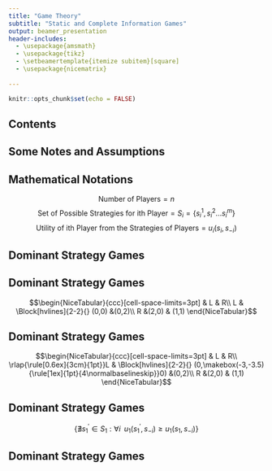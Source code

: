 ```yaml
---
title: "Game Theory"
subtitle: "Static and Complete Information Games"
output: beamer_presentation
header-includes:
  - \usepackage{amsmath}
  - \usepackage{tikz}
  - \setbeamertemplate{itemize subitem}[square]
  - \usepackage{nicematrix}
  
---
```


```r
knitr::opts_chunk$set(echo = FALSE)
```
## Contents
\begin{itemize}
  \item Notes
  \item Mathematical Notations
  \item Dominant Strategy Games
\end{itemize}

## Some Notes and Assumptions
\begin{itemize}
  \item We assume that players are rational (means that selects the choice which gives him/her the maximum payoff).
  \item Other than rationality assumption, we also assume that each players know that all the other players are rational, which is a different and more strong assumption from the rationality assumption of each players.
  \item And for this case, the discreet games, there are finite numbers of strategies for each player.
  \end{itemize}

## Mathematical Notations
$$\textrm{Number of Players}=n$$
$$\textrm{Set of Possible Strategies for ith Player}=S_i=\{s_i^1,s_i^2...s_i^m\}$$
$$\textrm{Utility of ith Player from the Strategies of Players}=u_i(s_i,s_{-i})$$

## Dominant Strategy Games
\begin{itemize}
  \item In this kind of games, players will be able to eliminate some of their choices, which narrows down to the dominant strategy
  \end{itemize}

## Dominant Strategy Games 

$$\begin{NiceTabular}{ccc}[cell-space-limits=3pt]
  & L & R\\
  L & \Block[hvlines]{2-2}{} (0,0) &(0,2)\\
  R &(2,0) & (1,1)
  \end{NiceTabular}$$

\begin{itemize}
  \item Since in this game, for the first player, irrespective of second player's strategy, he/she should choose $R$ because if second player choose $L$, in order to maximize its payoff, it should choose $R$, which is $2$. And it is also valid if second play $R$. Thus we can eliminate the choice of $L$ for first player, which means that the $L$ is dominated by $R$
  \item This interpretation should be carried for second player as well. Which eliminates the choice of $L$ and means that $R$ dominates $L$.
\end{itemize}

## Dominant Strategy Games
$$\begin{NiceTabular}{ccc}[cell-space-limits=3pt]
  & L & R\\
  \rlap{\rule[0.6ex]{3cm}{1pt}}L & \Block[hvlines]{2-2}{} (0,\makebox(-3,-3.5){\rule[1ex]{1pt}{4\normalbaselineskip}}0) &(0,2)\\
  R &(2,0) & (1,1)
  \end{NiceTabular}$$

\begin{itemize}
  \item As we have indicated, irrespective of the choice of their competitors, both player will eliminate the choice of $L$. We can show it mathematically:
  $$u_1(R,L)>u_1(L,L)\;|\;u_1(R,R)>u_1(R,R)$$
  $$u_2(L,R)>u_2(L,L)\;|\;u_2(R,R)>u_2(R,L)$$
\end{itemize}

## Dominant Strategy Games

$$\{\nexists s_1^{'} \in S_1 : \forall i \;\; u_1(s_1^{'},s_{-i}) \geq u_1(s_1,s_{-i})\}$$
\begin{itemize}
  \item The last mathematical notation tells us that there is not any other strategy for first player ($s_1^{'}$) which is an element of all strategies for first player ($S_1$), such that for all i values ($\forall i$) utility of first player for any other strategy of first player ($s_1{'}$) is bigger than the utility of first player for a dominant strategy ($s_1$).
\end{itemize}
  
## Dominant Strategy Games
\begin{itemize}
  \item Thus, we have only the solution of right and right.
  $$\{R,R\}$$
  \item We call this solution as Dominant Strategy Equilibrium.
  \end{itemize}

  